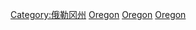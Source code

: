 {{Commons cat|Economy of Oregon}}
[[Category:俄勒冈州|Category:俄勒冈州]]
[[Category:美国各州经济|Oregon]]
[[Category:美國西部經濟|Oregon]]
[[Category:美國西北部經濟|Oregon]]